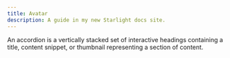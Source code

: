 ```yaml
---
title: Avatar
description: A guide in my new Starlight docs site.
---
```



An accordion is a vertically stacked set of interactive headings containing a title, content snippet, or thumbnail representing a section of content.

<DemoCard file="Avatar">
  <Avatar />
</DemoCard>
